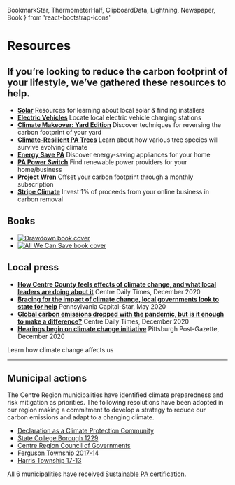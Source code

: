   BookmarkStar,
  ThermometerHalf,
  ClipboardData,
  Lightning,
  Newspaper,
  Book
} from 'react-bootstrap-icons'


<Meta
  title="Sustainability Resources"
  description="If you’re looking to reduce the carbon footprint of your lifestyle in central Pennsylvania, we’ve gathered these resources to help."
  image="https://centresustains.com/cards/resources.jpg"
/>

# <BookmarkStar /> Resources

## If you’re looking to reduce the carbon footprint of your lifestyle, we’ve gathered these resources to help.

- **[Solar](/solar)**
  Resources for learning about local solar & finding installers
- **[Electric Vehicles](/electric-vehicles)**
  Locate local electric vehicle charging stations
- **[Climate Makeover: Yard Edition](https://www.audubon.org/news/your-yard-stealthy-fossil-fuel-guzzler-give-it-climate-makeover)**
  Discover techniques for reversing the carbon footprint of your yard
- **[Climate-Resilient PA Trees](https://www.dcnr.pa.gov/GoodNatured/pages/Article.aspx?post=83)**
  Learn about how various tree species will survive evolving climate
- **[Energy Save PA](https://energysavepa-home.com)**
  Discover energy-saving appliances for your home
- **[PA Power Switch](https://www.papowerswitch.com)**
  Find renewable power providers for your home/business
- **[Project Wren](https://projectwren.com)**
  Offset your carbon footprint through a monthly subscription
- **[Stripe Climate](https://stripe.com/climate)**
  Invest 1% of proceeds from your online business in carbon removal

## Books <Book />

- [<Image src="/progress/drawdown.jpg" width={545} height={698} placeholder="blur" alt="Drawdown book cover" />](https://www.penguinrandomhouse.com/books/549348/drawdown-by-edited-by-paul-hawken/)
- [<Image src="/progress/all_we_can_save.jpg" width={470} height={717} placeholder="blur" alt="All We Can Save book cover" />](https://www.allwecansave.earth/)

## Local press <Newspaper />

- **[How Centre County feels effects of climate change, and what local leaders are doing about it](https://www.centredaily.com/news/local/community/article247401845.html)**
  Centre Daily Times, December 2020
- **[Bracing for the impact of climate change, local governments look to state for help](https://www.penncapital-star.com/energy-environment/bracing-for-the-impact-of-climate-change-local-governments-look-to-state-for-help/)**
  Pennsylvania Capital-Star, May 2020
- **[Global carbon emissions dropped with the pandemic, but is it enough to make a difference?](https://centredaily.com/news/local/article247531850.html)**
  Centre Daily Times, December 2020
- **[Hearings begin on climate change initiative](https://www.post-gazette.com/news/environment/2020/12/08/pennsylvania-hearings-begin-climate-change-initiative-greenhouse-gas/stories/202012080119)**
  Pittsburgh Post-Gazette, December 2020

<NavCard to="/climate" color="azure" icon={ThermometerHalf}>
  Learn how climate change affects us
</NavCard>

---

## Municipal actions <Lightning />

The Centre Region municipalities have identified climate preparedness and risk mitigation as priorities.
The following resolutions have been adopted in our region making a commitment to develop a strategy to reduce our carbon emissions and adapt to a changing climate.

- [Declaration as a Climate Protection Community](/progress/res_protection.pdf)
- [State College Borough 1229](/progress/res_borough.pdf)
- [Centre Region Council of Governments](/progress/res_cog.pdf)
- [Ferguson Township 2017-14](/progress/res_ferguson.pdf)
- [Harris Township 17-13](/progress/res_harris.pdf)

All 6 municipalities have received [Sustainable PA certification](https://www.crcog.net/index.asp?SEC=38404D85-5DA8-4C86-9407-B8822B4543B6).
